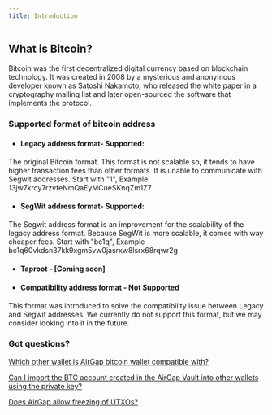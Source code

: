 ```yaml
---
title: Introduction
---
```



## What is Bitcoin?
Bitcoin was the first decentralized digital currency based on blockchain technology. It was created in 2008 by a mysterious and anonymous developer known as Satoshi Nakamoto, who released the white paper in a cryptography mailing list and later open-sourced the software that implements the protocol.

### Supported format of bitcoin address
- #### Legacy address format- Supported:
The original Bitcoin format. This format is not scalable so, it tends to have higher transaction fees than other formats. It is unable to communicate with Segwit addresses. Start with "1", Example 13jw7krcy7rzvfeNmQaEyMCueSKnqZm1Z7

- #### SegWit address format- Supported:
The Segwit address format is an improvement for the scalability of the legacy address format. Because SegWit is more scalable, it comes with way cheaper fees. Start with "bc1q", Example bc1q60vkdsn37kk9xgm5vw0jasrxw8lsrx68rqwr2g

- #### Taproot - [Coming soon]


- #### Compatibility address format - Not Supported
This format was introduced to solve the compatibility issue between Legacy and Segwit addresses. We currently do not support this format, but we may consider looking into it in the future.

### Got questions?
[Which other wallet is AirGap bitcoin wallet compatible with?](https://support.airgap.it/currencies/bitcoin/wallet-compatibility)

[Can I import the BTC account created in the AirGap Vault into other wallets using the private key?](https://support.airgap.it/FAQ#can-i-import-the-btc-account-created-in-the-airgap-vault-into-other-wallets-using-the-private-key)

[Does AirGap allow freezing of UTXOs?](https://support.airgap.it/FAQ#does-airgap-allow-freezing-of-utxos)








